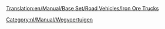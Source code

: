 [[Translation:en/Manual/Base Set/Road Vehicles/Iron Ore Trucks]]

{{nl/Manual/Base Set/Road Vehicles/Wegvoertuig|name     = MPS IJzerertstruck
  |img      = en/Manual/Base Set/Road Vehicles/MPS Iron Ore Truck.png
  |price    = £4.961 (€9.922) 
  |speed    = 30 mph (48 km/h)
  |annual   = £421 (€842)
  |designed = 1936
  |life     = 15
  |capacity = 22 ton ijzererts
}}
{{nl/Manual/Base Set/Road Vehicles/Wegvoertuig|name     = Uhl IJzerertstruck
  |img      = en/Manual/Base Set/Road Vehicles/Uhl Iron Ore Truck.png
  |price    = £5.740 (€11.480) 
  |speed    = 55 mph (88 km/h)
  |annual   = £787 (€1.574)
  |designed = 1977
  |life     = 15
  |capacity = 25 ton ijzererts
}}
{{nl/Manual/Base Set/Road Vehicles/Wegvoertuig|name     = Chippy IJzerertstruck
  |img      = en/Manual/Base Set/Road Vehicles/Chippy Iron Ore Truck.png
  |price    = £6.150 (€12.300) 
  |speed    = 70 mph (112 km/h)
  |annual   = £1.125 (€2.250)
  |designed = 2011
  |life     = 15
  |capacity = 27 ton ijzererts
}}

[[Category:nl/Manual/Wegvoertuigen]]